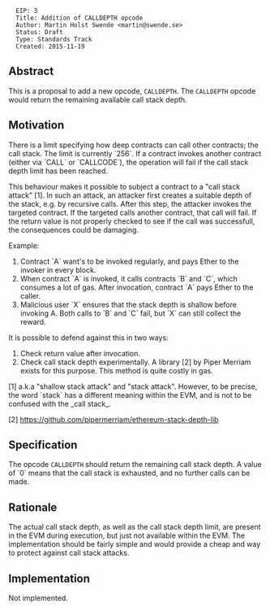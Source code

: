 <pre>
  EIP: 3
  Title: Addition of CALLDEPTH opcode
  Author: Martin Holst Swende <martin@swende.se>
  Status: Draft
  Type: Standards Track
  Created: 2015-11-19
</pre>

==Abstract==

This is a proposal to add a new opcode, <code>CALLDEPTH</code>. The <code>CALLDEPTH</code> opcode would return the remaining available call stack depth. 

==Motivation==

There is a limit specifying how deep contracts can call other contracts; the call stack. The limit is currently `256`. If a contract invokes another contract (either via `CALL` or `CALLCODE`), the operation will fail if the call stack depth limit has been reached. 

This behaviour makes it possible to subject a contract to a "call stack attack" [1]. In such an attack, an attacker first creates a suitable depth of the stack, e.g. by recursive calls. After this step, the attacker invokes the targeted contract. If the targeted calls another contract, that call will fail. If the return value is not properly checked to see if the call was successfull, the consequences could be damaging. 

Example: 

# Contract `A` want's to be invoked regularly, and pays Ether to the invoker in every block.
# When contract `A` is invoked, it calls contracts `B` and `C`, which consumes a lot of gas. After invocation, contract `A` pays Ether to the caller. 
# Malicious user `X` ensures that the stack depth is shallow before invoking A. Both calls to `B` and `C` fail, but `X` can still collect the reward. 

It is possible to defend against this in two ways:

# Check return value after invocation. 
# Check call stack depth experimentally. A library [2] by Piper Merriam exists for this purpose. This method is quite costly in gas.


[1] a.k.a "shallow stack attack" and "stack attack". However, to be precise, the word `stack` has a different meaning within the EVM, and is not to be confused with the _call stack_.

[2] https://github.com/pipermerriam/ethereum-stack-depth-lib 

==Specification==

The opcode <code>CALLDEPTH</code> should return the remaining call stack depth. A value of `0` means that the call stack is exhausted, and no further calls can be made. 

==Rationale==

The actual call stack depth, as well as the call stack depth limit, are present in the EVM during execution, but just not available within the EVM. The implementation should be fairly simple and would provide a cheap and way to protect against call stack attacks.

==Implementation==

Not implemented. 